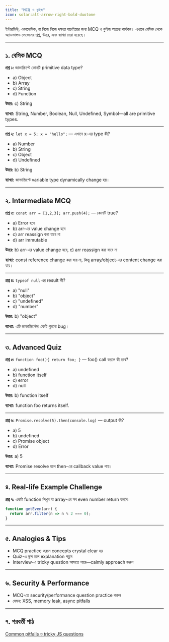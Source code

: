 ```yaml
---
title: "MCQ ও কুইজ"
icon: solar:alt-arrow-right-bold-duotone
---
```


ইন্টারভিউ, একাডেমিক, বা নিজে নিজে দক্ষতা যাচাইয়ের জন্য MCQ ও কুইজ অত্যন্ত কার্যকর। এখানে বেসিক থেকে অ্যাডভান্সড লেভেলের প্রশ্ন, উত্তর, এবং ব্যাখ্যা দেয়া হয়েছে।

---

## ১. বেসিক MCQ

**প্রশ্ন ১:**
জাভাস্ক্রিপ্টে কোনটি primitive data type?
- a) Object
- b) Array
- c) String
- d) Function

**উত্তর:** c) String

**ব্যাখ্যা:** String, Number, Boolean, Null, Undefined, Symbol—all are primitive types.

---

**প্রশ্ন ২:**
`let x = 5; x = "hello";` — এখানে x-এর type কী?
- a) Number
- b) String
- c) Object
- d) Undefined

**উত্তর:** b) String

**ব্যাখ্যা:** জাভাস্ক্রিপ্টে variable type dynamically change হয়।

---

## ২. Intermediate MCQ

**প্রশ্ন ৩:**
`const arr = [1,2,3]; arr.push(4);` — কোনটি true?
- a) Error হবে
- b) arr-এর value change হবে
- c) arr reassign করা যাবে না
- d) arr immutable

**উত্তর:** b) arr-এর value change হবে, c) arr reassign করা যাবে না

**ব্যাখ্যা:** const reference change করা যায় না, কিন্তু array/object-এর content change করা যায়।

---

**প্রশ্ন ৪:**
`typeof null` এর result কী?
- a) "null"
- b) "object"
- c) "undefined"
- d) "number"

**উত্তর:** b) "object"

**ব্যাখ্যা:** এটি জাভাস্ক্রিপ্টের একটি পুরনো bug।

---

## ৩. Advanced Quiz

**প্রশ্ন ৫:**
`function foo(){ return foo; }` — foo() call করলে কী হবে?
- a) undefined
- b) function itself
- c) error
- d) null

**উত্তর:** b) function itself

**ব্যাখ্যা:** function foo returns itself.

---

**প্রশ্ন ৬:**
`Promise.resolve(5).then(console.log)` — output কী?
- a) 5
- b) undefined
- c) Promise object
- d) Error

**উত্তর:** a) 5

**ব্যাখ্যা:** Promise resolve হলে then-এর callback value পায়।

---

## ৪. Real-life Example Challenge

**প্রশ্ন ৭:**
একটি function লিখুন যা array-এর সব even number return করবে।

```js
function getEven(arr) {
  return arr.filter(n => n % 2 === 0);
}
```

---

## ৫. Analogies & Tips
- MCQ practice করলে concepts crystal clear হয়
- Quiz-এ ভুল হলে explanation পড়ুন
- Interview-এ tricky question আসতে পারে—calmly approach করুন

---

## ৬. Security & Performance
- MCQ-তে security/performance question practice করুন
- যেমন: XSS, memory leak, async pitfalls

---

## ৭. পরবর্তী পাঠ

[Common pitfalls ও tricky JS questions](/js/pitfalls)
